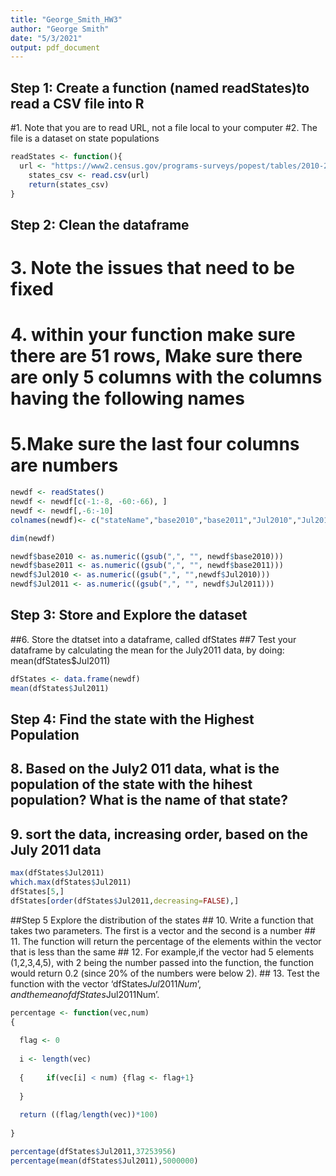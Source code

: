 ---
title: "George_Smith_HW3"
author: "George Smith"
date: "5/3/2021"
output: pdf_document
---
## Step 1: Create a function (named readStates)to read a CSV file into R
#1. Note that you are to read  URL, not a file local to your computer
#2. The file is a dataset on state populations 

```{r}
readStates <- function(){
  url <- "https://www2.census.gov/programs-surveys/popest/tables/2010-2011/state/totals/nst-est2011-01.csv"
    states_csv <- read.csv(url)
    return(states_csv)
}
``` 

## Step 2: Clean the dataframe 
# 3. Note the issues that need to be fixed 
# 4. within your function make sure there are 51 rows, Make sure there are only 5 columns with the columns having the following names 
# 5.Make sure the last four columns are numbers 

```{r}
newdf <- readStates()
newdf <- newdf[c(-1:-8, -60:-66), ]
newdf <- newdf[,-6:-10]
colnames(newdf)<- c("stateName","base2010","base2011","Jul2010","Jul2011")

dim(newdf)

newdf$base2010 <- as.numeric((gsub(",", "", newdf$base2010)))
newdf$base2011 <- as.numeric((gsub(",", "", newdf$base2011)))
newdf$Jul2010 <- as.numeric((gsub(",", "",newdf$Jul2010)))
newdf$Jul2011 <- as.numeric((gsub(",", "", newdf$Jul2011)))
``` 
## Step 3: Store and Explore the dataset 
##6. Store the dtatset into a dataframe, called dfStates 
##7 Test your dataframe by calculating the mean for the July2011 data, by doing: mean(dfStates$Jul2011)

```{r}
dfStates <- data.frame(newdf)
mean(dfStates$Jul2011)
```
## Step 4: Find the state with the Highest Population 
## 8. Based on the July2 011 data, what is the population of the state with the hihest population? What is the name of that state?
## 9. sort the data, increasing order, based on the July 2011 data

```{r}
max(dfStates$Jul2011)
which.max(dfStates$Jul2011)
dfStates[5,]
dfStates[order(dfStates$Jul2011,decreasing=FALSE),]
```
##Step 5 Explore the distribution of the states 
## 10. Write a function that takes two parameters. The first is a vector and the second is a number 
## 11. The function will return the percentage of the elements within the vector that is less than the same 
## 12. For	example,if the	vector	had	5	elements	(1,2,3,4,5),	with	2	being	the	number passed	into	the	function,	the	function	would	return	0.2	(since	20%	of	the	numbers	were	below	2).
## 13. Test	the	function	with	the	vector	‘dfStates$Jul2011Num’,	and	the	mean of dfStates$Jul2011Num’.

```{r}
percentage <- function(vec,num)
{ 
  
  flag <- 0 
  
  i <- length(vec) 
  
  {     if(vec[i] < num) {flag <- flag+1}  
    
  } 
  
  return ((flag/length(vec))*100) 
  
}

percentage(dfStates$Jul2011,37253956) 
percentage(mean(dfStates$Jul2011),5000000)
```


